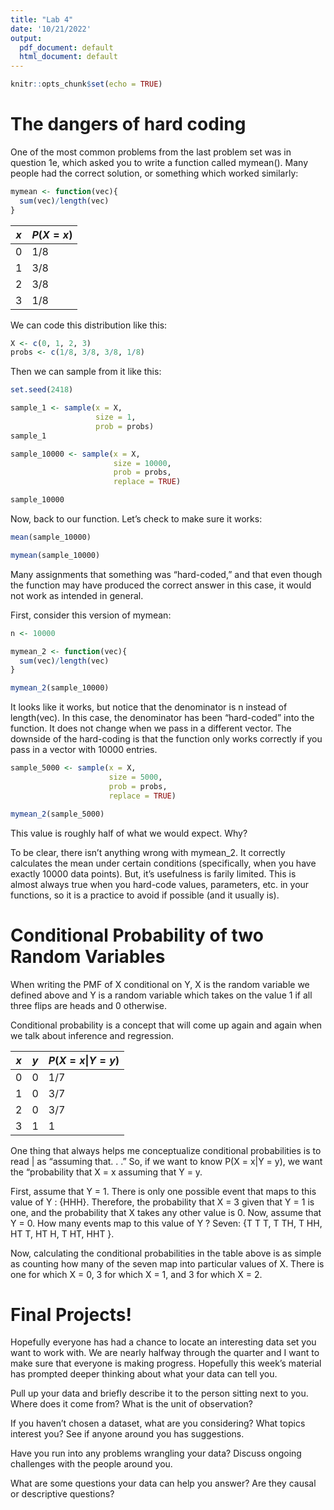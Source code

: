 ---
title: "Lab 4"
date: '10/21/2022'
output:
  pdf_document: default
  html_document: default
---


```{r setup, include=FALSE}
knitr::opts_chunk$set(echo = TRUE)
```

# The dangers of hard coding

One of the most common problems from the last problem set was in question 1e, which asked you to write a function called mymean(). Many people had the correct solution, or something which worked similarly:

```{r}
mymean <- function(vec){
  sum(vec)/length(vec)
}
```

| $x$  | $P(X = x)$ |
|------|------------|
|  0   |     1/8    |
|   1  |    3/8     |
|   2  |     3/8    |
|   3  |    1/8     |


We can code this distribution like this:

```{r}
X <- c(0, 1, 2, 3)
probs <- c(1/8, 3/8, 3/8, 1/8)
```

Then we can sample from it like this:

```{r}
set.seed(2418)

sample_1 <- sample(x = X,
                   size = 1,
                   prob = probs)
sample_1
```

```{r}
sample_10000 <- sample(x = X,
                       size = 10000,
                       prob = probs,
                       replace = TRUE)

sample_10000
```

Now, back to our function. Let’s check to make sure it works:

```{r}
mean(sample_10000)
```
```{r}
mymean(sample_10000)
```

Many assignments that something was “hard-coded,” and that even though the function may have produced the correct answer in this case, it would not work as intended in general.

First, consider this version of mymean:

```{r}
n <- 10000

mymean_2 <- function(vec){
  sum(vec)/length(vec)
}

mymean_2(sample_10000)
```

It looks like it works, but notice that the denominator is n instead of length(vec). In this case, the denominator has been “hard-coded” into the function. It does not change when we pass in a different vector. The downside of the hard-coding is that the function only works correctly if you pass in a vector with 10000 entries.

```{r}
sample_5000 <- sample(x = X,
                      size = 5000,
                      prob = probs,
                      replace = TRUE)

mymean_2(sample_5000)

```
This value is roughly half of what we would expect. Why?

To be clear, there isn’t anything wrong with mymean_2. It correctly calculates the mean under certain conditions (specifically, when you have exactly 10000 data points). But, it’s usefulness is farily limited. This
is almost always true when you hard-code values, parameters, etc. in your functions, so it is a practice to avoid if possible (and it usually is).


# Conditional Probability of two Random Variables

When writing the PMF of X conditional on Y, X is the random variable we defined above and Y is a random variable which takes on the value 1 if all three flips are heads and 0 otherwise. 

Conditional probability is a concept that will come up again and again when we talk about inference and regression.

| $x$  |$y$ | $P(X = x | Y = y)$ |
|------|----|---------------------|
|   0  | 0  |              1/7    |
|   1  | 0  |              3/7    |
|   2  | 0  |              3/7    |
|   3  | 1  |              1      |

One thing that always helps me conceptualize conditional probabilities is to read | as “assuming that. . . ” So, if we want to know P(X = x|Y = y), we want the “probability that X = x assuming that Y = y.

First, assume that Y = 1. There is only one possible event that maps to this value of Y : {HHH}. Therefore, the probability that X = 3 given that Y = 1 is one, and the probability that X takes any other value is 0. Now, assume that Y = 0. How many events map to this value of Y ? Seven: {T T T, T TH, T HH, HT T, HT H, T HT, HHT }.

Now, calculating the conditional probabilities in the table above is as simple as counting how many of the seven map into particular values of X. There is one for which X = 0, 3 for which X = 1, and 3 for which X = 2.

# Final Projects!

Hopefully everyone has had a chance to locate an interesting data set you want to work with. We are nearly halfway through the quarter and I want to make sure that everyone is making progress. Hopefully this week’s material has prompted deeper thinking about what your data can tell you.

Pull up your data and briefly describe it to the person sitting next to you. Where does it come from? What is the unit of observation?

If you haven’t chosen a dataset, what are you considering? What topics interest you? See if anyone around you has suggestions.

Have you run into any problems wrangling your data? Discuss ongoing challenges with the people around you.

What are some questions your data can help you answer? Are they causal or descriptive questions?

